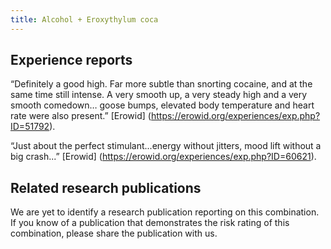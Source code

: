 ---
title: Alcohol + Eroxythylum coca
---
## Experience reports

“Definitely a good high. Far more subtle than snorting cocaine, and at the same time still intense. A very smooth up, a very steady high and a very smooth comedown… goose bumps, elevated body temperature and heart rate were also present.” [Erowid] (https://erowid.org/experiences/exp.php?ID=51792).

“Just about the perfect stimulant...energy without jitters, mood lift without a big crash...” [Erowid] (https://erowid.org/experiences/exp.php?ID=60621).

## Related research publications

We are yet to identify a research publication reporting on this combination. If you know of a publication that demonstrates the risk rating of this combination, please share the publication with us.

